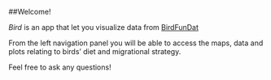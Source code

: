 
##Welcome!

*Bird* is an app that let you visualize data from
[BirdFunDat](https://esajournals.onlinelibrary.wiley.com/doi/epdf/10.1002/ecs2.1351)

From the left navigation panel you will be able to access the maps, data and plots relating to birds' diet and migrational strategy.

Feel free to ask any questions!